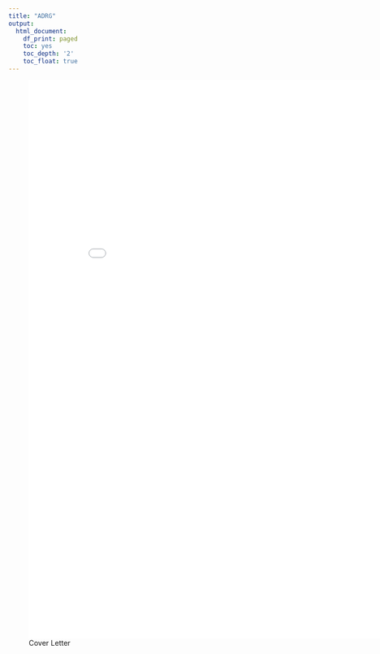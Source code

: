 ```yaml
---
title: "ADRG"
output:
  html_document:
    df_print: paged
    toc: yes
    toc_depth: '2'
    toc_float: true
---
```



![Cover Letter](pdf/adrg.pdf){width=700px height=1100px}
